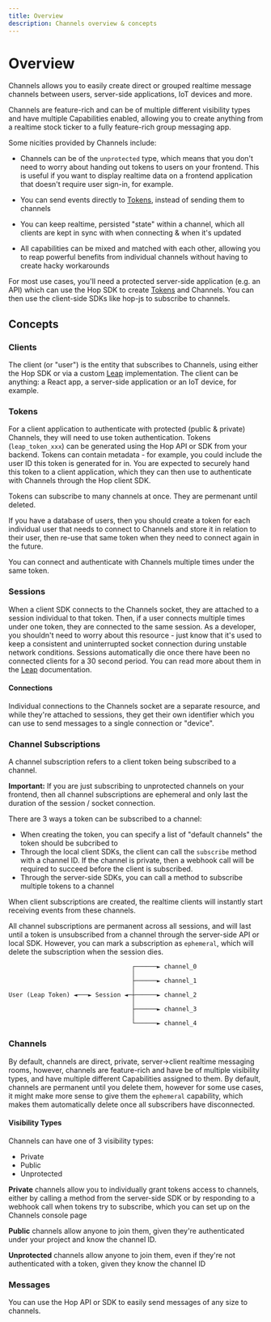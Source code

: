 ```yaml
---
title: Overview
description: Channels overview & concepts
---
```


# Overview

Channels allows you to easily create direct or grouped realtime message channels between users, server-side applications, IoT devices and more.

Channels are feature-rich and can be of multiple different visibility types and have multiple Capabilities enabled, allowing you to create anything from a realtime stock ticker to a fully feature-rich group messaging app.

Some nicities provided by Channels include:

- Channels can be of the `unprotected` type, which means that you don't need to worry about handing out tokens to users on your frontend. This is useful if you want to display realtime data on a frontend application that doesn't require user sign-in, for example.

- You can send events directly to [Tokens](#tokens), instead of sending them to channels

- You can keep realtime, persisted "state" within a channel, which all clients are kept in sync with when connecting & when it's updated

- All capabilities can be mixed and matched with each other, allowing you to reap powerful benefits from individual channels without having to create hacky workarounds

For most use cases, you'll need a protected server-side application (e.g. an API) which can use the Hop SDK to create [Tokens](#tokens) and Channels. You can then use the client-side SDKs like hop-js to subscribe to channels.

## Concepts

### Clients

The client (or "user") is the entity that subscribes to Channels, using either the Hop SDK or via a custom [Leap](internals/leap) implementation. The client can be anything: a React app, a server-side application or an IoT device, for example.

### Tokens

For a client application to authenticate with protected (public & private) Channels, they will need to use token authentication. Tokens (`leap_token_xxx`) can be generated using the Hop API or SDK from your backend. Tokens can contain metadata - for example, you could include the user ID this token is generated for in. You are expected to securely hand this token to a client application, which they can then use to authenticate with Channels through the Hop client SDK.

Tokens can subscribe to many channels at once. They are permenant until deleted.

If you have a database of users, then you should create a token for each individual user that needs to connect to Channels and store it in relation to their user, then re-use that same token when they need to connect again in the future.

You can connect and authenticate with Channels multiple times under the same token.

### Sessions

When a client SDK connects to the Channels socket, they are attached to a session individual to that token. Then, if a user connects multiple times under one token, they are connected to the same session. As a developer, you shouldn't need to worry about this resource - just know that it's used to keep a consistent and uninterrupted socket connection during unstable network conditions. Sessions automatically die once there have been no connected clients for a 30 second period. You can read more about them in the [Leap](./leap) documentation.

#### Connections

Individual connections to the Channels socket are a separate resource, and while they're attached to sessions, they get their own identifier which you can use to send messages to a single connection or "device".

### Channel Subscriptions

A channel subscription refers to a client token being subscribed to a channel.

**Important:** If you are just subscribing to unprotected channels on your frontend, then all channel subscriptions are ephemeral and only last the duration of the session / socket connection.

There are 3 ways a token can be subscribed to a channel:

- When creating the token, you can specify a list of "default channels" the token should be subcribed to
- Through the local client SDKs, the client can call the `subscribe` method with a channel ID. If the channel is private, then a webhook call will be required to succeed before the client is subscribed.
- Through the server-side SDKs, you can call a method to subscribe multiple tokens to a channel

When client subscriptions are created, the realtime clients will instantly start receiving events from these channels.

All channel subscriptions are permanent across all sessions, and will last until a token is unsubscribed from a channel through the server-side API or local SDK. However, you can mark a subscription as `ephemeral`, which will delete the subscription when the session dies.

```
                                  ┌──────► channel_0
                                  │
                                  ├──────► channel_1
                                  │
User (Leap Token) ◄───► Session ◄─┼──────► channel_2
                                  │
                                  ├──────► channel_3
                                  │
                                  └──────► channel_4
```

### Channels

By default, channels are direct, private, server->client realtime messaging rooms, however, channels are feature-rich and have be of multiple visibility types, and have multiple different Capabilities assigned to them. By default, channels are permanent until you delete them, however for some use cases, it might make more sense to give them the `ephemeral` capability, which makes them automatically delete once all subscribers have disconnected.

#### Visibility Types

Channels can have one of 3 visibility types:

- Private
- Public
- Unprotected

**Private** channels allow you to individually grant tokens access to channels, either by calling a method from the server-side SDK or by responding to a webhook call when tokens try to subscribe, which you can set up on the Channels console page

**Public** channels allow anyone to join them, given they're authenticated under your project and know the channel ID.

**Unprotected** channels allow anyone to join them, even if they're not authenticated with a token, given they know the channel ID

### Messages

You can use the Hop API or SDK to easily send messages of any size to channels.

```

```
